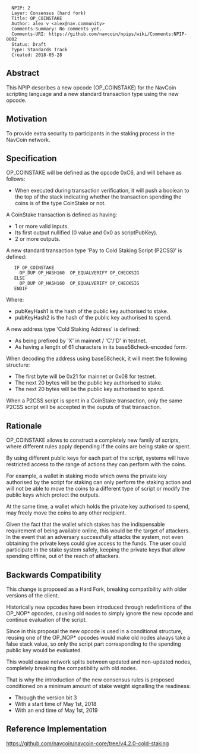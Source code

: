 <pre>
  NPIP: 2
  Layer: Consensus (hard fork)
  Title: OP_COINSTAKE
  Author: alex v <alex@nav.community>
  Comments-Summary: No comments yet.
  Comments-URI: https://github.com/navcoin/npips/wiki/Comments:NPIP-0002
  Status: Draft
  Type: Standards Track
  Created: 2018-05-28
</pre>

==Abstract==

This NPIP describes a new opcode (OP_COINSTAKE) for the NavCoin scripting language and a new standard transaction type using the new opcode.

==Motivation==

To provide extra security to participants in the staking process in the NavCoin network.

==Specification==

OP_COINSTAKE will be defined as the opcode 0xC6, and will behave as follows:

* When executed during transaction verification, it will push a boolean to the top of the stack indicating whether the transaction spending the coins is of the type CoinStake or not.

A CoinStake transaction is defined as having:

* 1 or more valid inputs.
* Its first output nullified (0 value and 0x0 as scriptPubKey).
* 2 or more outputs.

A new standard transaction type 'Pay to Cold Staking Script (P2CSS)' is defined:

    IF OP_COINSTAKE
      OP_DUP OP_HASH160 <pubKeyHash1> OP_EQUALVERIFY OP_CHECKSIG
    ELSE
      OP_DUP OP_HASH160 <pubKeyHash2> OP_EQUALVERIFY OP_CHECKSIG
    ENDIF

Where:

* pubKeyHash1 is the hash of the public key authorised to stake.
* pubKeyHash2 is the hash of the public key authorised to spend.

A new address type 'Cold Staking Address' is defined:

* As being prefixed by 'X' in mainnet / 'C'/'D' in testnet.
* As having a length of 61 characters in its base58check-encoded form.

When decoding the address using base58check, it will meet the following structure:

* The first byte will be 0x21 for mainnet or 0x08 for testnet.
* The next 20 bytes will be the public key authorised to stake.
* The next 20 bytes will be the public key authorised to spend.

When a P2CSS script is spent in a CoinStake transaction, only the same P2CSS script will be accepted in the ouputs of that transaction.

==Rationale==

OP_COINSTAKE allows to construct a completely new family of scripts, where different rules apply depending if the coins are being stake or spent.

By using different public keys for each part of the script, systems will have restricted access to the range of actions they can perform with the coins.

For example, a wallet in staking mode which owns the private key authorised by the script for staking can only perform the staking action and will not be able to move the coins to a different type of script or modify the public keys which protect the outputs.

At the same time, a wallet which holds the private key authorised to spend, may freely move the coins to any other recipient.

Given the fact that the wallet which stakes has the indispensable requirement of being available online, this would be the target of attackers. In the event that an adversary successfully attacks the system, not even obtaining the private keys could give access to the funds. The user could participate in the stake system safely, keeping the private keys that allow spending offline, out of the reach of attackers.

==Backwards Compatibility==

This change is proposed as a Hard Fork, breaking compatibility with older versions of the client.

Historically new opcodes have been introduced through redefinitions of the OP_NOP* opcodes, causing old nodes to simply ignore the new opcode and continue evaluation of the script.

Since in this proposal the new opcode is used in a conditional structure, reusing one of the OP_NOP* opcodes would make old nodes always take a false stack value, so only the script part corresponding to the spending public key would be evaluated.

This would cause network splits between updated and non-updated nodes, completely breaking the compatibility with old nodes.

That is why the introduction of the new consensus rules is proposed conditioned on a minimum amount of stake weight signalling the readiness:

* Through the version bit 3
* With a start time of May 1st, 2018
* With an end time of May 1st, 2019

==Reference Implementation==

https://github.com/navcoin/navcoin-core/tree/v4.2.0-cold-staking

